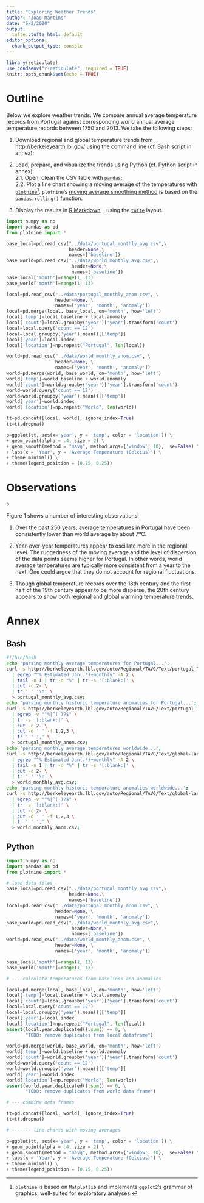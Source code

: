 ```yaml
---
title: "Exploring Weather Trends"
author: "Joao Martins"
date: "6/2/2020"
output:
  tufte::tufte_html: default
editor_options: 
  chunk_output_type: console
---
```



```r
library(reticulate)
use_condaenv("r-reticulate", required = TRUE)
knitr::opts_chunk$set(echo = TRUE)
```


# Outline

Below we explore weather trends.  We compare annual average temperature records from Portugal against corresponding world annual average temperature records between 1750 and 2013.  We take the following steps:

1. Download regional and global temperature trends from [http://berkeleyearth.lbl.gov/](http://berkeleyearth.lbl.gov) using the command line (cf. Bash script in annex);

2. Load, prepare, and visualize the trends using Python (cf. Python script in annex):  
  2.1. Open, clean the CSV table with [`pandas`](https://github.com/pandas-dev/pandas);  
  2.2. Plot a line chart showing a moving average of the temperatures with [`plotnine`](https://github.com/has2k1/plotnine)^[`plotnine` is based on `Matplotlib` and implements `ggplot2`'s grammar of graphics, well-suited for exploratory analyses.]. `plotnine`'s [moving average smoothing method](https://plotnine.readthedocs.io/en/stable/generated/plotnine.stats.stat_smooth.html) is based on the `pandas.rolling()` function.

3. Display the results in [R Markdown](https://rmarkdown.rstudio.com), \LaTeX, using the [`tufte`](https://github.com/rstudio/tufte) layout.

```python
import numpy as np
import pandas as pd
from plotnine import *

base_local=pd.read_csv("../data/portugal_monthly_avg.csv",\
                       header=None,\
                       names=['baseline'])
base_world=pd.read_csv("../data/world_monthly_avg.csv",\
                        header=None,\
                        names=['baseline'])
base_local['month']=range(1, 13)
base_world['month']=range(1, 13)

local=pd.read_csv("../data/portugal_monthly_anom.csv", \
                  header=None, \
                  names=['year', 'month', 'anomaly'])
local=pd.merge(local, base_local, on='month', how='left')
local['temp']=local.baseline + local.anomaly
local['count']=local.groupby('year')['year'].transform('count')
local=local.query('count == 12')
local=local.groupby('year').mean()[['temp']]
local['year']=local.index
local['location']=np.repeat("Portugal", len(local))

world=pd.read_csv("../data/world_monthly_anom.csv", \
                  header=None, \
                  names=['year', 'month', 'anomaly'])
world=pd.merge(world, base_world, on='month', how='left')
world['temp']=world.baseline + world.anomaly
world['count']=world.groupby('year')['year'].transform('count')
world=world.query('count == 12')
world=world.groupby('year').mean()[['temp']]
world['year']=world.index
world['location']=np.repeat("World", len(world))

tt=pd.concat([local, world], ignore_index=True)
tt=tt.dropna()

p=ggplot(tt, aes(x='year', y = 'temp', color = 'location')) \
+ geom_point(alpha = .4, size = 2) \
+ geom_smooth(method = "mavg", method_args={'window': 10},  se=False) \
+ labs(x = 'Year', y = 'Average Temperature (Celcius)') \
+ theme_minimal() \
+ theme(legend_position = (0.75, 0.25))

```

# Observations

```python
p
```

Figure 1 shows a number of interesting observations:

1. Over the past 250 years, average temperatures in Portugal have been consistently lower than world average by about 7ºC.

2. Year-over-year temperatures appear to oscillate more in the regional level.  The ruggedness of the moving average and the level of dispersion of the data points seems higher for Portugal.  In other words, world average temperatures are typically more consistent from a year to the next.  One could argue that they do not account for regional fluctuations.

3. Though global temperature records over the 18th century and the first half of the 19th century appear to be more disperse, the 20th century appears to show both regional and global warming temperature trends.

\newpage

# Annex

## Bash

```bash
#!/bin/bash
echo 'parsing monthly average temperatures for Portugal...';
curl -s http://berkeleyearth.lbl.gov/auto/Regional/TAVG/Text/portugal-TAVG-Trend.txt \
  | egrep "^% Estimated Jan(.*)+monthly" -A 2 \
  | tail -n 1 | tr -d "%" | tr -s '[:blank:]' \
  | cut -c 2- \
  | tr ' ' '\n' \
  > portugal_monthly_avg.csv;
echo 'parsing monthly historic temperature anomalies for Portugal...';
curl -s http://berkeleyearth.lbl.gov/auto/Regional/TAVG/Text/portugal-TAVG-Trend.txt \
  | egrep -v "^%|^( )?$" \
  | tr -s '[:blank:]' \
  | cut -c 2- \
  | cut -d ' ' -f 1,2,3 \
  | tr ' ' ',' \
  > portugal_monthly_anom.csv;
echo 'parsing monthly average temperatures worldwide...';
curl -s http://berkeleyearth.lbl.gov/auto/Regional/TAVG/Text/global-land-TAVG-Trend.txt \
  | egrep "^% Estimated Jan(.*)+monthly" -A 2 \
  | tail -n 1 | tr -d "%" | tr -s '[:blank:]' \
  | cut -c 2- \
  | tr ' ' '\n' \
  > world_monthly_avg.csv;
echo 'parsing monthly historic temperature anomalies worldwide...';
curl -s http://berkeleyearth.lbl.gov/auto/Regional/TAVG/Text/global-land-TAVG-Trend.txt \
  | egrep -v "^%|^( )?$" \
  | tr -s '[:blank:]' \
  | cut -c 2- \
  | cut -d ' ' -f 1,2,3 \
  | tr ' ' ',' \
  > world_monthly_anom.csv;
```


## Python

```python
import numpy as np
import pandas as pd
from plotnine import *

# load data files 
base_local=pd.read_csv("../data/portugal_monthly_avg.csv",\
                       header=None,\
                       names=['baseline'])
local=pd.read_csv("../data/portugal_monthly_anom.csv", \
                  header=None, \
                  names=['year', 'month', 'anomaly'])
base_world=pd.read_csv("../data/world_monthly_avg.csv",\
                        header=None,\
                        names=['baseline'])
world=pd.read_csv("../data/world_monthly_anom.csv", \
                  header=None, \
                  names=['year', 'month', 'anomaly'])

base_local['month']=range(1, 13)
base_world['month']=range(1, 13)

# --- calculate temperatures from baselines and anomalies

local=pd.merge(local, base_local, on='month', how='left')
local['temp']=local.baseline + local.anomaly
local['count']=local.groupby('year')['year'].transform('count')
local=local.query('count == 12')
local=local.groupby('year').mean()[['temp']]
local['year']=local.index
local['location']=np.repeat("Portugal", len(local))
assert(local.year.duplicated().sum() == 0, \
       "TODO: remove duplicates from local dataframe")

world=pd.merge(world, base_world, on='month', how='left')
world['temp']=world.baseline + world.anomaly
world['count']=world.groupby('year')['year'].transform('count')
world=world.query('count == 12')
world=world.groupby('year').mean()[['temp']]
world['year']=world.index
world['location']=np.repeat("World", len(world))
assert(world.year.duplicated().sum() == 0, \
       "TODO: remove duplicates from world data frame")

# --- combine data frames

tt=pd.concat([local, world], ignore_index=True)
tt=tt.dropna()

# ------- line charts with moving averages

p=ggplot(tt, aes(x='year', y = 'temp', color = 'location')) \
+ geom_point(alpha = .4, size = 2) \
+ geom_smooth(method = "mavg", method_args={'window': 10},  se=False) \
+ labs(x = 'Year', y = 'Average Temperature (Celcius)') \
+ theme_minimal() \
+ theme(legend_position = (0.75, 0.25))

```
